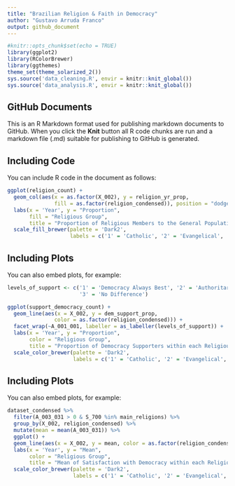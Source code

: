 ```yaml
---
title: "Brazilian Religion & Faith in Democracy"
author: "Gustavo Arruda Franco"
output: github_document
---
```


```r

#knitr::opts_chunk$set(echo = TRUE)
library(ggplot2)
library(RColorBrewer)
library(ggthemes)
theme_set(theme_solarized_2())
sys.source('data_cleaning.R', envir = knitr::knit_global())
sys.source('data_analysis.R', envir = knitr::knit_global())

```

## GitHub Documents

This is an R Markdown format used for publishing markdown documents to GitHub. When you click the **Knit** button all R code chunks are run and a markdown file (.md) suitable for publishing to GitHub is generated.

## Including Code

You can include R code in the document as follows:

```r

ggplot(religion_count) +
  geom_col(aes(x = as.factor(X_002), y = religion_yr_prop,
               fill = as.factor(religion_condensed)), position = "dodge") +
  labs(x = 'Year', y = "Proportion",
       fill = "Religious Group",
       title = "Proportion of Religious Members to the General Population by Year") +
  scale_fill_brewer(palette = 'Dark2',
                    labels = c('1' = 'Catholic', '2' = 'Evangelical', '97' = 'No Religion'))

```

## Including Plots

You can also embed plots, for example:

```r

levels_of_support <- c('1' = 'Democracy Always Best', '2' = 'Authoritarian Maybe Best',
                       '3' = 'No Difference')

ggplot(support_democracy_count) +
  geom_line(aes(x = X_002, y = dem_support_prop,
               color = as.factor(religion_condensed))) +
  facet_wrap(~A_001_001, labeller = as_labeller(levels_of_support)) +
  labs(x = 'Year', y = "Proportion",
       color = "Religious Group",
       title = "Proportion of Democracy Supporters within each Religious Group by Year") +
  scale_color_brewer(palette = 'Dark2',
                     labels = c('1' = 'Catholic', '2' = 'Evangelical', '97' = 'No Religion'))

```

## Including Plots

You can also embed plots, for example:

```r

dataset_condensed %>%
  filter(A_003_031 > 0 & S_700 %in% main_religions) %>%
  group_by(X_002, religion_condensed) %>%
  mutate(mean = mean(A_003_031)) %>%
  ggplot() +
  geom_line(aes(x = X_002, y = mean, color = as.factor(religion_condensed))) +
  labs(x = 'Year', y = "Mean",
       color = "Religious Group",
       title = "Mean of Satisfaction with Democracy within each Religious Group by Year") +
  scale_color_brewer(palette = 'Dark2', 
                     labels = c('1' = 'Catholic', '2' = 'Evangelical', '97' = 'No Religion'))

```
